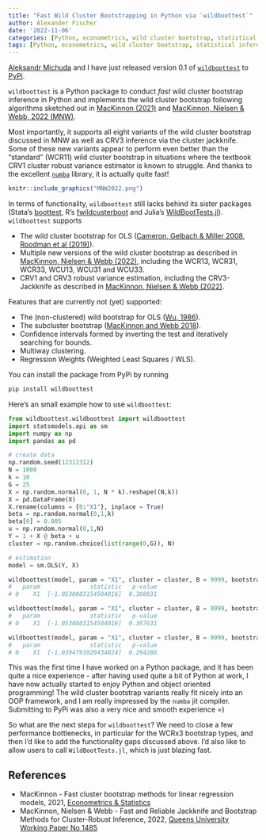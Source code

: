 ```yaml
---
title: "Fast Wild Cluster Bootstrapping in Python via `wildboottest`"
author: Alexander Fischer 
date: '2022-11-06'
categories: [Python, econometrics, wild cluster bootstrap, statistical inference]
tags: [Python, econometrics, wild cluster bootstrap, statistical inference]
---
```


[Aleksandr Michuda](https://amichuda.github.io/) and I have just released version 0.1 of [`wildboottest`](https://github.com/s3alfisc/wildboottest) to [PyPi](https://pypi.org/project/wildboottest/).

`wildboottest` is a Python package to conduct *fast* wild cluster bootstrap inference in Python and implements the wild cluster bootstrap following algorithms sketched out in [MacKinnon (2021)](https://www.sciencedirect.com/science/article/abs/pii/S2452306221001404) and [MacKinnon, Nielsen & Webb, 2022 (MNW)](https://www.econ.queensu.ca/sites/econ.queensu.ca/files/wpaper/qed_wp_1485.pdf).

Most importantly, it supports all eight variants of the wild cluster bootstrap discussed in MNW as well as CRV3 inference via the cluster jackknife. Some of these new variants appear to perform even better than the "standard" (WCR11) wild cluster bootstrap in situations where the textbook CRV1 cluster robust variance estimator is known to struggle. And thanks to the excellent [`numba`](https://github.com/numba/numba) library, it is actually quite fast!

```r
knitr::include_graphics("MNW2022.png")
```

In terms of functionality, `wildboottest` still lacks behind its sister packages (Stata's [boottest](https://github.com/droodman/boottest), R's [fwildcusterboot](https://github.com/s3alfisc/fwildclusterboot) and Julia's [WildBootTests.jl](https://github.com/droodman/WildBootTests.jl)). `wildboottest` supports

-   The wild cluster bootstrap for OLS ([Cameron, Gelbach & Miller 2008](https://direct.mit.edu/rest/article-abstract/90/3/414/57731/Bootstrap-Based-Improvements-for-Inference-with), [Roodman et al (2019)](https://econpapers.repec.org/paper/qedwpaper/1406.htm)).
-   Multiple new versions of the wild cluster bootstrap as described in [MacKinnon, Nielsen & Webb (2022)](https://www.econ.queensu.ca/sites/econ.queensu.ca/files/wpaper/qed_wp_1485.pdf), including the WCR13, WCR31, WCR33, WCU13, WCU31 and WCU33.
-   CRV1 and CRV3 robust variance estimation, including the CRV3-Jackknife as described in [MacKinnon, Nielsen & Webb (2022)](https://arxiv.org/pdf/2205.03288.pdf).

Features that are currently not (yet) supported:

-   The (non-clustered) wild bootstrap for OLS ([Wu, 1986](https://projecteuclid.org/journals/annals-of-statistics/volume-14/issue-4/Jackknife-Bootstrap-and-Other-Resampling-Methods-in-Regression-Analysis/10.1214/aos/1176350142.full)).
-   The subcluster bootstrap ([MacKinnon and Webb 2018](https://academic.oup.com/ectj/article-abstract/21/2/114/5078969?login=false)).
-   Confidence intervals formed by inverting the test and iteratively searching for bounds.
-   Multiway clustering.
-   Regression Weights (Weighted Least Squares / WLS).

You can install the package from PyPi by running

```bash
pip install wildboottest
```

Here's an small example how to use `wildboottest`:

```python
from wildboottest.wildboottest import wildboottest
import statsmodels.api as sm
import numpy as np
import pandas as pd

# create data
np.random.seed(12312312)
N = 1000
k = 10
G = 25
X = np.random.normal(0, 1, N * k).reshape((N,k))
X = pd.DataFrame(X)
X.rename(columns = {0:"X1"}, inplace = True)
beta = np.random.normal(0,1,k)
beta[0] = 0.005
u = np.random.normal(0,1,N)
Y = 1 + X @ beta + u
cluster = np.random.choice(list(range(0,G)), N)

# estimation
model = sm.OLS(Y, X)

wildboottest(model, param = "X1", cluster = cluster, B = 9999, bootstrap_type = "11")
#   param              statistic   p-value
# 0    X1  [-1.0530803154504016]  0.308831

wildboottest(model, param = "X1", cluster = cluster, B = 9999, bootstrap_type = "31")
#   param              statistic   p-value
# 0    X1  [-1.0530803154504016]  0.307631

wildboottest(model, param = "X1", cluster = cluster, B = 9999, bootstrap_type = "33")
#   param              statistic   p-value
# 0    X1  [-1.0394791020434824]  0.294286
```

This was the first time I have worked on a Python package, and it has been quite a nice experience - after having used quite a bit of Python at work, I have now actually started to enjoy Python and object oriented programming! The wild cluster bootstrap variants really fit nicely into an OOP framework, and I am really impressed by the `numba` jit compiler. Submitting to PyPi was also a very nice and smooth experience =)

So what are the next steps for `wildboottest`? We need to close a few performance bottlenecks, in particular for the WCRx3 bootstrap types, and then I'd like to add the functionality gaps discussed above. I'd also like to allow users to call `WildBootTests.jl`, which is just blazing fast.

## References

-   MacKinnon - Fast cluster bootstrap methods for linear regression models, 2021, [Econometrics & Statistics](https://www.sciencedirect.com/science/article/abs/pii/S2452306221001404)
-   MacKinnon, Nielsen & Webb - Fast and Reliable Jackknife and Bootstrap Methods for Cluster-Robust Inference, 2022, [Queens University Working Paper No 1485](https://www.econ.queensu.ca/sites/econ.queensu.ca/files/wpaper/qed_wp_1485.pdf)
